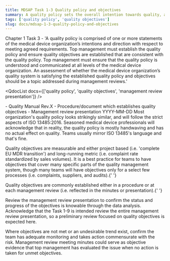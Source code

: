 ```yaml
---
title: MDSAP Task 1-3 Quality policy and objectives
summary: A quality policy sets the overall intention towards quality, and the quality objectives provide measurable definition consistent with the policy.
tags: ['quality policy', 'quality objectives']
slug: docs/mdsap-1-3-quality-policy-and-objectives
---
```


<RegLang>
  Chapter 1 Task 3 - 'A quality policy is comprised of one or more statements of the medical device
  organization’s intentions and direction with respect to meeting agreed requirements. Top
  management must establish the quality policy and ensure quality objectives are established that
  are consistent with the quality policy. Top management must ensure that the quality policy is
  understood and communicated at all levels of the medical device organization. An assessment of
  whether the medical device organization’s quality system is satisfying the established quality
  policy and objectives should be a topic addressed during management reviews.'
</RegLang>

<QdocList docs={['quality policy', 'quality objectives', 'management review presentation']} />

<ReportLang>
  - Quality Manual Rev.X - Procedure/document which establishes quality objectives - Management
  review presentation YYYY-MM-DD
</ReportLang>

<Subtask actionitem="Confirm the quality policy is established.">
  Most organization's <Qdoc>quality policy</Qdoc> looks strikingly similar, and will follow the
  strict aspects of ISO 13485:2016. Seasoned medical device professionals will acknowledge that in
  reality, the <Qdoc>quality policy</Qdoc> is mostly handwaving and has no actual effect on quality.
  Teams usually mirror ISO 13485's language and that's fine.
</Subtask>

<Subtask actionitem="Confirm quality objectives are established. Review the status and progress towards the objectives.">

<Qdoc>Quality objectives</Qdoc> are measurable and either project based (i.e. 'complete EU MDR transition')
and long-running metric (i.e. complaint rate standardized by sales volumes). It is a best practice for
teams to have objectives that cover many specific parts of the quality management system, though many
teams will have objectives only for a select few processes (i.e. complaints, suppliers, and audits).{' '}

<Qdoc>Quality objectives</Qdoc> are commonly established either in a procedure or at each management
review (i.e. reflected in the minutes or presentation).{' '}

Review the <Qdoc>management review presentation</Qdoc> to confirm the status and progress of the objectives is knowable through the data analysis. Acknowledge that the <Qdoc>Task 1-9</Qdoc> is intended review the entire management review presentation, so a preliminary review focused on quality objectives is expected here.

Where objectives are not met or an undesirable trend exist, confirm the team has adequate monitoring and takes action commensurate with the risk. Management review meeting minutes could serve as objective evidence that top management has evaluated the issue when no action is taken for unmet objectives.

</Subtask>
